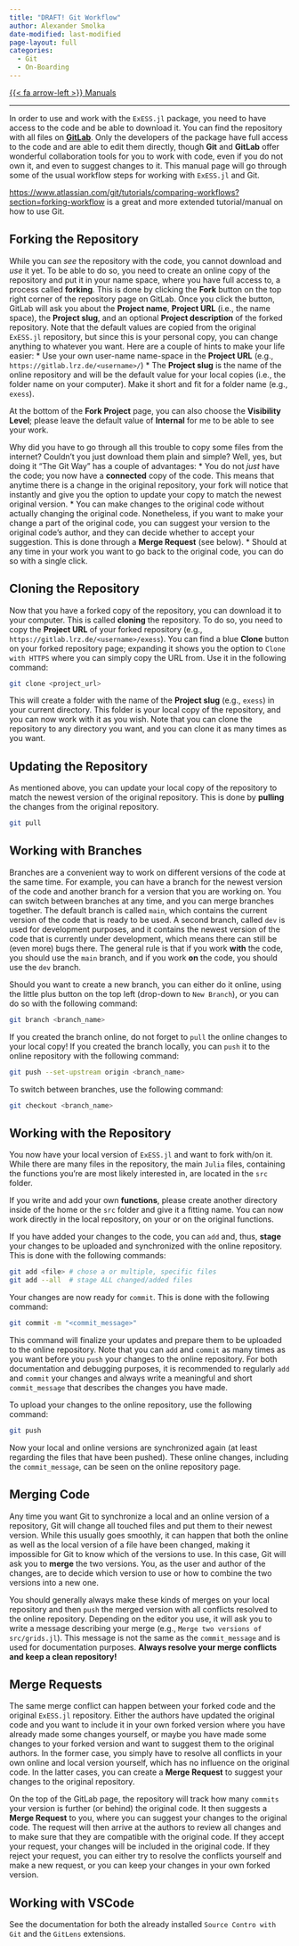 ```yaml
---
title: "DRAFT! Git Workflow"
author: Alexander Smolka
date-modified: last-modified
page-layout: full
categories:
  - Git
  - On-Boarding
---
```


[{{< fa arrow-left >}} Manuals](/manuals/manuals.qmd)

---

In order to use and work with the `ExESS.jl` package, you need to have access to the code and be able to download it. You can find the repository with all files on  [**GitLab**](https://gitlab.lrz.de/exess/exess.jl). Only the developers of the package have full access to the code and are able to edit them directly, though **Git** and **GitLab** offer wonderful collaboration tools for you to work with code, even if you do not own it, and even to suggest changes to it. This manual page will go through some of the usual workflow steps for working with `ExESS.jl` and Git.

<https://www.atlassian.com/git/tutorials/comparing-workflows?section=forking-workflow> is a great and more extended tutorial/manual on how to use Git.


## Forking the Repository

While you can *see* the repository with the code, you cannot download and *use* it yet. To be able to do so, you need to create an online copy of the repository and put it in your name space, where you have full access to, a process called **forking**. This is done by clicking the **Fork** button on the top right corner of the repository page on GitLab. Once you click the button, GitLab will ask you about the **Project name**, **Project URL** (i.e., the name space), the **Project slug**, and an optional **Project description** of the forked repository. Note that the default values are copied from the original `ExESS.jl` repository, but since this is your personal copy, you can change anything to whatever you want. Here are a couple of hints to make your life easier:
* Use your own user-name name-space in the **Project URL** (e.g., `https://gitlab.lrz.de/<username>/`)
* The **Project slug** is the name of the online repository and will be the default value for your local copies (i.e., the folder name on your computer). Make it short and fit for a folder name (e.g., `exess`).

At the bottom of the **Fork Project** page, you can also choose the **Visibility Level**; please leave the default value of **Internal** for me to be able to see your work.

Why did you have to go through all this trouble to copy some files from the internet? Couldn't you just download them plain and simple? Well, yes, but doing it "The Git Way" has a couple of advantages:
* You do not *just* have the code; you now have a **connected** copy of the code. This means that anytime there is a change in the original repository, your fork will notice that instantly and give you the option to update your copy to match the newest original version.
* You can make changes to the original code without actually changing the original code. Nonetheless, if you want to make your change a part of the original code, you can suggest your version to the original code's author, and they can decide whether to accept your suggestion. This is done through a **Merge Request** (see below).
* Should at any time in your work you want to go back to the original code, you can do so with a single click.


## Cloning the Repository

Now that you have a forked copy of the repository, you can download it to your computer. This is called **cloning** the repository. To do so, you need to copy the **Project URL** of your forked repository (e.g., `https://gitlab.lrz.de/<username>/exess`). You can find a blue **Clone** button on your forked repository page; expanding it shows you the option to `Clone with HTTPS` where you can simply copy the URL from. Use it in the following command:

```sh
git clone <project_url>
```

This will create a folder with the name of the **Project slug** (e.g., `exess`) in your current directory. This folder is your local copy of the repository, and you can now work with it as you wish. Note that you can clone the repository to any directory you want, and you can clone it as many times as you want.


## Updating the Repository

As mentioned above, you can update your local copy of the repository to match the newest version of the original repository. This is done by **pulling** the changes from the original repository. 

```sh
git pull
```

## Working with Branches

Branches are a convenient way to work on different versions of the code at the same time. For example, you can have a branch for the newest version of the code and another branch for a version that you are working on. You can switch between branches at any time, and you can merge branches together. The default branch is called `main`, which contains the current version of the code that is ready to be used. A second branch, called `dev` is used for development purposes, and it contains the newest version of the code that is currently under development, which means there can still be (even more) bugs there. The general rule is that if you work **with** the code, you should use the `main` branch, and if you work **on** the code, you should use the `dev` branch.

Should you want to create a new branch, you can either do it online, using the little plus button on the top left (drop-down to `New Branch`), or you can do so with the following command:

```sh
git branch <branch_name>
```

If you created the branch online, do not forget to `pull` the online changes to your local copy! If you created the branch locally, you can `push` it to the online repository with the following command:

```sh
git push --set-upstream origin <branch_name>
```

To switch between branches, use the following command:

```sh
git checkout <branch_name>
```

## Working with the Repository

You now have your local version of `ExESS.jl` and want to fork with/on it. While there are many files in the repository, the main `Julia` files, containing the functions you're are most likely interested in, are located in the `src` folder. 

If you write and add your own **functions**, please create another directory inside of the home or the `src` folder and give it a fitting name. You can now work directly in the local repository, on your or on the original functions.

If you have added your changes to the code, you can `add` and, thus, **stage** your changes to be uploaded and synchronized with the online repository. This is done with the following commands:

```sh
git add <file> # chose a or multiple, specific files
git add --all  # stage ALL changed/added files
```

Your changes are now ready for `commit`. This is done with the following command:

```sh
git commit -m "<commit_message>"
```

This command will finalize your updates and prepare them to be uploaded to the online repository. Note that you can `add` and `commit` as many times as you want before you `push` your changes to the online repository. For both documentation and debugging purposes, it is recommended to regularly `add` and `commit` your changes and always write a meaningful and short `commit_message` that describes the changes you have made. 

To upload your changes to the online repository, use the following command:

```sh
git push
```

Now your local and online versions are synchronized again (at least regarding the files that have been pushed). These online changes, including the `commit_message`, can be seen on the online repository page.


## Merging Code

Any time you want Git to synchronize a local and an online version of a repository, Git will change all touched files and put them to their newest version. While this usually goes smoothly, it can happen that both the online as well as the local version of a file have been changed, making it impossible for Git to know which of the versions to use. In this case, Git will ask you to **merge** the two versions. You, as the user and author of the changes, are to decide which version to use or how to combine the two versions into a new one.

You should generally always make these kinds of merges on your local repository and then `push` the merged version with all conflicts resolved to the online repository. Depending on the editor you use, it will ask you to write a message describing your merge (e.g., `Merge two versions of src/grids.jl`). This message is not the same as the `commit_message` and is used for documentation purposes. **Always resolve your merge conflicts and keep a clean repository!**

## Merge Requests

The same merge conflict can happen between your forked code and the original `ExESS.jl` repository. Either the authors have updated the original code and you want to include it in your own forked version where you have already made some changes yourself, or maybe you have made some changes to your forked version and want to suggest them to the original authors. In the former case, you simply have to resolve all conflicts in your own online and local version yourself, which has no influence on the original code. In the latter cases, you can create a **Merge Request** to suggest your changes to the original repository.

On the top of the GitLab page, the repository will track how many `commits` your version is further (or behind) the original code. It then suggests a **Merge Request** to you, where you can suggest your changes to the original code. The request will then arrive at the authors to review all changes and to make sure that they are compatible with the original code. If they accept your request, your changes will be included in the original code. If they reject your request, you can either try to resolve the conflicts yourself and make a new request, or you can keep your changes in your own forked version.

## Working with VSCode

See the documentation for both the already installed `Source Contro with Git` and the `GitLens` extensions.